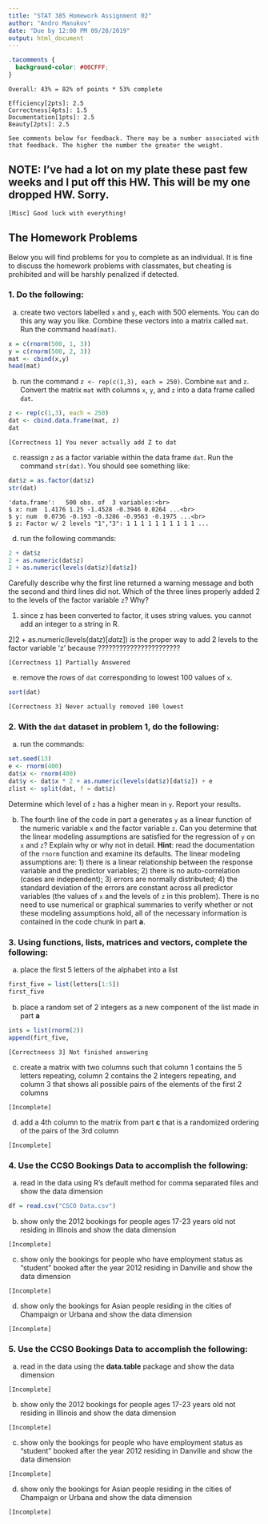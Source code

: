 ```yaml
---
title: "STAT 385 Homework Assignment 02"
author: "Andro Manukov"
date: "Due by 12:00 PM 09/28/2019"
output: html_document
---
```


```css
.tacomments {
  background-color: #00CFFF;
}
```

```remark
Overall: 43% = 82% of points * 53% complete

Efficiency[2pts]: 2.5
Correctness[4pts]: 1.5
Documentation[1pts]: 2.5
Beauty[2pts]: 2.5

See comments below for feedback. There may be a number associated with that feedback. The higher the number the greater the weight.
```


## NOTE: I've had a lot on my plate these past few weeks and I put off this HW. This will be my one dropped HW. Sorry.

```remark
[Misc] Good luck with everything!
```

## The Homework Problems

Below you will find problems for you to complete as an individual. It is fine to discuss the homework problems with classmates, but cheating is prohibited and will be harshly penalized if detected.

### 1. Do the following:

a. create two vectors labelled `x` and `y`, each with 500 elements.  You can do this any way you like.  Combine these vectors into a matrix called `mat`.  Run the command `head(mat)`.
```r
x = c(rnorm(500, 1, 3))
y = c(rnorm(500, 2, 3))
mat <- cbind(x,y)
head(mat)
```

b. run the command `z <- rep(c(1,3), each = 250)`.  Combine `mat` and `z`.  Convert the matrix `mat` with columns `x`, `y`, and `z` into a data frame called `dat`. 
```r
z <- rep(c(1,3), each = 250)
dat <- cbind.data.frame(mat, z)
dat
```

```remark
[Correctness 1] You never actually add Z to dat
```

c. reassign `z` as a factor variable within the data frame `dat`.  Run the command `str(dat)`.  You should see something like:

```r
dat$z = as.factor(dat$z)
str(dat)
```


    'data.frame':	500 obs. of  3 variables:<br>
    $ x: num  1.4176 1.25 -1.4528 -0.3946 0.0264 ...<br>
    $ y: num  0.0736 -0.193 -0.3286 -0.9563 -0.1975 ...<br>
    $ z: Factor w/ 2 levels "1","3": 1 1 1 1 1 1 1 1 1 1 ...

d. run the following commands:

```r
2 + dat$z
2 + as.numeric(dat$z)
2 + as.numeric(levels(dat$z)[dat$z])
```

Carefully describe why the first line returned a warning message and both the second and third lines      did not.  Which of the three lines properly added 2 to the levels of the factor variable `z`? Why?

1) since z has been converted to factor, it uses string values. you cannot add an integer to a string in R.

2)2 + as.numeric(levels(dat$z)[dat$z]) is the proper way to add 2 levels to the factor variable 'z' because ???????????????????????

```remark
[Correctness 1] Partially Answered
```

e. remove the rows of `dat` corresponding to lowest 100 values of `x`.
```r
sort(dat)
```

```remark
[Correctness 3] Never actually removed 100 lowest
```

### 2. With the `dat` dataset in problem 1, do the following:

a. run the commands:

```r
set.seed(13)
e <- rnorm(400)
dat$x <- rnorm(400)
dat$y <- dat$x * 2 + as.numeric(levels(dat$z)[dat$z]) + e
zlist <- split(dat, f = dat$z)
```

Determine which level of `z` has a higher mean in `y`.  Report your results.

b.  The fourth line of the code in part a generates `y` as a linear function of the numeric variable `x` and the factor variable `z`.  Can you determine that the linear modeling assumptions are satisfied for the regression of `y` on `x` and `z`? Explain why or why not in detail. **Hint**: read the documentation of the `rnorm` function and examine its defaults.  The linear modeling assumptions are: 1) there is a linear relationship between the response variable and the predictor variables; 2) there is no auto-correlation (cases are independent); 3) errors are normally distributed; 4) the standard deviation of the errors are constant across all predictor variables (the values of `x` and the levels of `z` in this problem).  There is no need to use numerical or graphical summaries to verify whether or not these modeling assumptions hold, all of the necessary information is contained in the code chunk in part **a**.
 

### 3. Using functions, lists, matrices and vectors, complete the following:

a. place the first 5 letters of the alphabet into a list
```r
first_five = list(letters[1:5])
first_five
```

b. place a random set of 2 integers as a new component of the list made in part **a**  
```r
ints = list(rnorm(2))
append(firt_five, 
```

```remark
[Correctneess 3] Not finished answering
```

c. create a matrix with two columns such that column 1 contains the 5 letters repeating, column 2 contains the 2 integers repeating, and column 3 that shows all possible pairs of the elements of the first 2 columns  

```remark
[Incomplete]
```

d. add a 4th column to the matrix from part **c** that is a randomized ordering of the pairs of the 3rd column

```remark
[Incomplete]
```

### 4. Use the CCSO Bookings Data to accomplish the following:

a. read in the data using R's default method for comma separated files and show the data dimension
```r
df = read.csv("CSCO Data.csv")
```

b. show only the 2012 bookings for people ages 17-23 years old not residing in Illinois and show the data dimension

```remark
[Incomplete]
```

c. show only the bookings for people who have employment status as "student" booked after the year 2012 residing in Danville and show the data dimension

```remark
[Incomplete]
```

d. show only the bookings for Asian people residing in the cities of Champaign or Urbana and show the data dimension

```remark
[Incomplete]
```

### 5. Use the CCSO Bookings Data to accomplish the following:

a. read in the data using the **data.table** package and show the data dimension

```remark
[Incomplete]
```

b. show only the 2012 bookings for people ages 17-23 years old not residing in Illinois and show the data dimension

```remark
[Incomplete]
```

c. show only the bookings for people who have employment status as "student" booked after the year 2012 residing in Danville and show the data dimension

```remark
[Incomplete]
```

d. show only the bookings for Asian people residing in the cities of Champaign or Urbana and show the data dimension

```remark
[Incomplete]
```